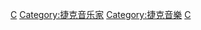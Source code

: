 [[Category:各國歌手|C]]
[[Category:捷克音乐家|Category:捷克音乐家]]
[[Category:捷克音樂|Category:捷克音樂]]
[[Category:歐洲音樂家|C]]